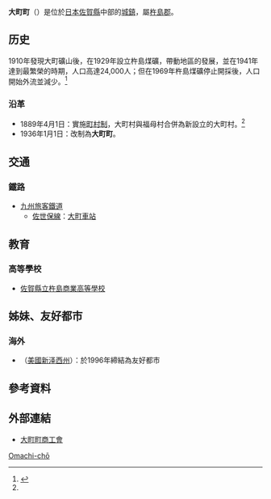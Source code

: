 {{日本町村
| 自治體名=大町
| 町村=町
| 圖像=[[File:Doi-ke_jutaku_Omachi_Saga_2016-06.jpg|240px]]
| 圖像說明=[[土井家宅邸|土井家宅邸]]
| 町村章=[[File:Emblem_of_Omachi.png|100px]]
| 日文原名=大町町
| 平假名=おおまちちょう
| 羅馬字拼音=Ōmachi-chō
| 都道府縣=佐賀縣
| 支廳=
| 郡=杵島郡
| 編號=41423-9
| 面積=11.40
| 邊界未定=
| 人口=7,590
| 統計時間=2009年4月1日
| 自治體=[[多久市|多久市]]、[[武雄市|武雄市]]、[[江北町|江北町]]、[[白石町|白石町]]
| 樹=[[桂花|桂花]]
| 花=[[三色堇|三色堇]]
| 鳥=
| 其他象徵物=
| 其他象徵=
| 首長=武村弘正
| 卸任日期=2011年
| 議員數=10
| 郵遞區號=849-2101
| 所在地=杵島郡大町町大町5017番地
| 電話號碼=952-82-3111
| 外部連結=http://www.town.omachi.saga.jp/
| 地圖=[[File:_Omachi_in_Saga_Prefecture.png|250px]]
| 註記=人口：[http://www.pref.saga.lg.jp/web/_15231.html 佐賀縣官方網頁]
}}
'''大町町'''（{{jpn|j=大町町|hg=おおまちちょう|rm=Ōmachi chō|f=y}}）是位於[[日本|日本]][[佐賀縣|佐賀縣]]中部的[[城鎮|城鎮]]，屬[[杵島郡|杵島郡]]。

== 历史 ==
1910年發現大町礦山後，在1929年設立杵島煤礦，帶動地區的發展，並在1941年達到最繁榮的時期，人口高達24,000人；但在1969年杵島煤礦停止開採後，人口開始外流並減少。<ref name=history>{{cite web| language =ja| publisher =大町町公所| title =歷史的方向| url =http://www.town.omachi.saga.jp/03_frame_channel_o_04_gaiyou_index.htm| accessdate =2009-04-30| deadurl =yes| archiveurl =https://web.archive.org/web/20080526131012/http://www.town.omachi.saga.jp/03_frame_channel_o_04_gaiyou_index.htm| archivedate =2008-05-26}}</ref>

=== 沿革 ===
* 1889年4月1日：實施[[町村制|町村制]]，大町村與福母村合併為新設立的大町村。<ref name=history/>
* 1936年1月1日：改制為'''大町町'''。

== 交通 ==
=== 鐵路 ===
* [[九州旅客鐵道|九州旅客鐵道]]
** [[佐世保線|佐世保線]]：[[大町車站_(佐賀縣)|大町車站]]

== 教育 ==
=== 高等學校 ===
* [[佐賀縣立杵島商業高等學校|佐賀縣立杵島商業高等學校]]

== 姊妹、友好都市 ==
=== 海外 ===
* {{flagicon|USA}} {{tsl|en|Allendale, New Jersey|艾倫代爾 (紐澤西州)|艾倫代爾}} （[[美國|美國]][[新泽西州|新泽西州]]）：於1996年締結為友好都市

== 參考資料 ==
{{Reflist}}

== 外部連結 ==
* {{Ja}} [http://www.sashoren.ne.jp/omachi/ 大町町商工會]{{Wayback|url=http://www.sashoren.ne.jp/omachi/ |date=20090707004953 }}

{{佐賀縣}}

[[Category:佐賀縣的市町村|Omachi-chō]]